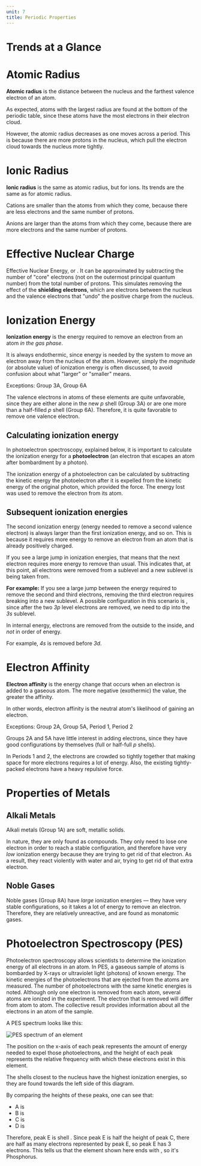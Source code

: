 ```yaml
---
unit: 7
title: Periodic Properties
---
```


# Trends at a Glance

<Table data={{
  "Property": [
    "Atomic Radius\n\nThe distance between the nucleus and the outermost electron.",
    "Effective Nuclear Charge\n\nThe attractive charge of nuclear protons acting on valence electrons.",
    "Ionization Energy\n\nThe energy required to remove an electron from an atom in the gas phase.",
    "Electron Affinity\n\nThe energy change accompanying the addition of an electron to a gaseous atom."
  ],
  "Across a Period": [
    "Decreases\n\nMore protons are added to the nucleus, which pull the electrons in with more force.",
    "Increases\n\nMore protons are added to the nucleus, while the number of repelling electrons in inner shells stays the same.",
    "Increases\n\nThe electrons are held more tightly (see effective nuclear charge), so they're harder to remove.",
    "Increases\n\nEffective nuclear charge increases, which increases pull towards electrons."
  ],
  "Down a Group": [
    "Increases\n\nNew energy levels are added, which are farther from the nucleus.",
    "Decreases slightly\n\nAlthough nuclear charge increases down a group, shielding from added electrons more than counters this effect.",
    "Decreases\n\nValence electrons are farther away from the nucleus, so they're less tightly held.",
    "Decreases\n\nThe electron cloud becomes larger, so new electrons are further from the nucleus and therefore pulled with less force."
  ]
}} />


# Atomic Radius

**Atomic radius** is the distance between the nucleus and the farthest valence electron of an atom. 

As expected, atoms with the largest radius are found at the bottom of the periodic table, since these atoms have the most electrons in their electron cloud. 

However, the atomic radius decreases as one moves across a period. This is because there are more protons in the nucleus, which pull the electron cloud towards the nucleus more tightly. 


# Ionic Radius

**Ionic radius** is the same as atomic radius, but for ions. Its trends are the same as for atomic radius. 

<Callout>
  Cations are smaller than the atoms from which they come, because there are less electrons and the same number of protons. 

  Anions are larger than the atoms from which they come, because there are more electrons and the same number of protons. 
</Callout>


# Effective Nuclear Charge

Effective Nuclear Energy, or <InlineMath text="Z_\text{eff}" />. It can be approximated by subtracting the number of "core" electrons (not on the outermost principal quantum number) from the total number of protons. This simulates removing the effect of the **shielding electrons**, which are electrons between the nucleus and the valence electrons that "undo" the positive charge from the nucleus. 


# Ionization Energy

**Ionization energy** is the energy required to remove an electron from an atom *in the gas phase*. 

It is always endothermic, since energy is needed by the system to move an electron away from the nucleus of the atom. However, simply the *magnitude* (or absolute value) of ionization energy is often discussed, to avoid confusion about what "larger" or "smaller" means. 

<Callout emoji="⚠️">
  Exceptions: Group 3A, Group 6A

  The valence electrons in atoms of these elements are quite unfavorable, since they are either alone in the new *p* shell (Group 3A) or are one more than a half-filled *p* shell (Group 6A). Therefore, it is quite favorable to remove one valence electron. 
</Callout>

## Calculating ionization energy

In photoelectron spectroscopy, explained below, it is important to calculate the ionization energy for a **photoelectron** (an electron that escapes an atom after bombardment by a photon). 

The ionization energy of a photoelectron can be calculated by subtracting the kinetic energy the photoelectron after it is expelled from the kinetic energy of the original photon, which provided the force. The energy lost was used to remove the electron from its atom. 

<Equation text="\text{IE} \ = \ \text{KE}_\text{photon} - \text{KE}_\text{electron}" />

## Subsequent ionization energies

The second ionization energy (energy needed to remove a second valence electron) is always larger than the first ionization energy, and so on. This is because it requires more energy to remove an electron from an atom that is already positively charged. 

If you see a large jump in ionization energies, that means that the next electron requires more energy to remove than usual. This indicates that, at this point, all electrons were removed from a sublevel and a new sublevel is being taken from. 

**For example:** If you see a large jump between the energy required to remove the second and third electrons, removing the third electron requires breaking into a new sublevel. A possible configuration in this scenario is <InlineMath text="1\text{s}^2 \ 2\text{s}^2 \ 2\text{p}^6 \ 3\text{s}^2 \ 3\text{p}^2" />, since after the two *3p* level electrons are removed, we need to dip into the *3s* sublevel.

<Callout emoji="👉">
  In internal energy, electrons are removed from the outside to the inside, and <em>not</em> in order of energy. 

  For example, *4s* is removed before *3d*. 
</Callout>


# Electron Affinity

**Electron affinity** is the energy change that occurs when an electron is added to a gaseous atom. The more negative (exothermic) the value, the greater the affinity. 

In other words, electron affinity is the neutral atom's likelihood of gaining an electron. 


<Callout emoji="⚠️">
  Exceptions: Group 2A, Group 5A, Period 1, Period 2

  Groups 2A and 5A have little interest in adding electrons, since they have good configurations by themselves (full or half-full *p* shells). 

  In Periods 1 and 2, the electrons are crowded so tightly together that making space for more electrons requires a lot of energy. Also, the existing tightly-packed electrons have a heavy repulsive force. 
</Callout>


# Properties of Metals

## Alkali Metals

Alkali metals (Group 1A) are soft, metallic solids. 

In nature, they are only found as compounds. They only need to lose one electron in order to reach a stable configuration, and therefore have very *low* ionization energy because they are trying to get rid of that electron. As a result, they react violently with water and air, trying to get rid of that extra electron. 

## Noble Gases

Noble gases (Group 8A) have *large* ionization energies — they have very stable configurations, so it takes a lot of energy to remove an electron. Therefore, they are relatively unreactive, and are found as monatomic gases. 


# Photoelectron Spectroscopy (PES)

Photoelectron spectroscopy allows scientists to determine the ionization energy of all electrons in an atom. In PES, a gaseous sample of atoms is bombarded by X-rays or ultraviolet light (photons) of known energy. The kinetic energies of the photoelectrons that are ejected from the atoms are measured. The number of photoelectrons with the same kinetic energies is noted. Although only one electron is removed from each atom, several atoms are ionized in the experiment. The electron that is removed will differ from atom to atom. The collective result provides information about all the electrons in an atom of the sample. 

A PES spectrum looks like this: 

![PES spectrum of an element](/assets/pes-spectrum.png)

The position on the x-axis of each peak represents the amount of energy needed to expel those photoelectrons, and the height of each peak represents the relative frequency with which these electrons exist in this element. 

The shells closest to the nucleus have the highest ionization energies, so they are found towards the left side of this diagram. 

By comparing the heights of these peaks, one can see that: 

* A is <InlineMath text="1\text{s}^2" />
* B is <InlineMath text="2\text{s}^2" />
* C is <InlineMath text="2\text{p}^6" />
* D is <InlineMath text="3\text{s}^2" />

Therefore, peak E is shell <InlineMath text="3\text{p}" />. Since peak E is half the height of peak C, there are half as many electrons represented by peak E, so peak E has 3 electrons. This tells us that the element shown here ends with <InlineMath text="3\text{p}^3" />, so it's Phosphorus. 